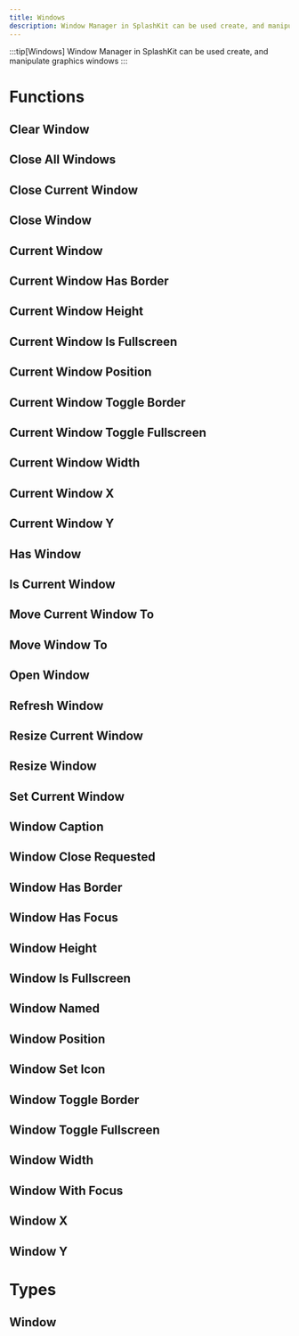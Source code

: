 ```yaml
---
title: Windows
description: Window Manager in SplashKit can be used create, and manipulate graphics windows 
---
```

:::tip[Windows]
Window Manager in SplashKit can be used create, and manipulate graphics windows 
:::

# Functions
## Clear Window
## Close All Windows
## Close Current Window
## Close Window
## Current Window
## Current Window Has Border
## Current Window Height
## Current Window Is Fullscreen
## Current Window Position
## Current Window Toggle Border
## Current Window Toggle Fullscreen
## Current Window Width
## Current Window X
## Current Window Y
## Has Window
## Is Current Window
## Move Current Window To
## Move Window To
## Open Window
## Refresh Window
## Resize Current Window
## Resize Window
## Set Current Window
## Window Caption
## Window Close Requested
## Window Has Border
## Window Has Focus
## Window Height
## Window Is Fullscreen
## Window Named
## Window Position
## Window Set Icon
## Window Toggle Border
## Window Toggle Fullscreen
## Window Width
## Window With Focus
## Window X
## Window Y

# Types
## Window
